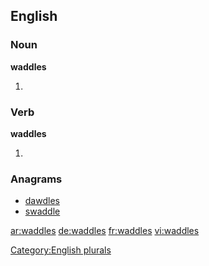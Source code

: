 
==English==

===Noun===
'''waddles'''

# {{plural of|waddle}}

===Verb===
'''waddles'''

# {{third-person singular of|waddle}}

===Anagrams===
* [[dawdles#English|dawdles]]
* [[swaddle#English|swaddle]]

[[Category:English plurals]]

[[ar:waddles]]
[[de:waddles]]
[[fr:waddles]]
[[vi:waddles]]